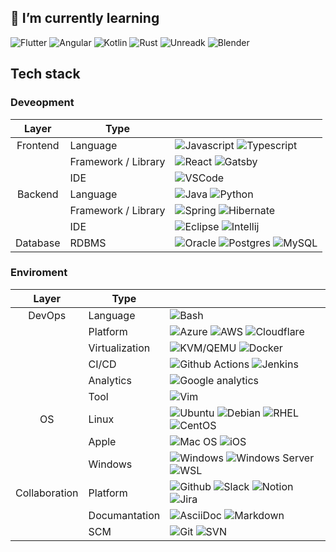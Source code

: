 ## 🌱 I’m currently learning

![Flutter](https://img.shields.io/badge/Flutter-02569B?style=for-the-badge&logo=flutter&logoColor=white) ![Angular](https://img.shields.io/badge/Angular-DD0031?style=for-the-badge&logo=angular&logoColor=white) ![Kotlin](https://img.shields.io/badge/Kotlin-0095D5?&style=for-the-badge&logo=kotlin&logoColor=white) ![Rust](https://img.shields.io/badge/Rust-000000?style=for-the-badge&logo=rust&logoColor=white) ![Unreadk](https://img.shields.io/badge/Unreal-100000?style=for-the-badge&logo=unrealengine&logoColor=white) ![Blender](https://img.shields.io/badge/blender-%23F5792A.svg?style=for-the-badge&logo=blender&logoColor=white)

## Tech stack

### Deveopment

|  Layer   | Type                |                                                                                                                                                                                                                                                                                                                          |
| :------: | ------------------- | ------------------------------------------------------------------------------------------------------------------------------------------------------------------------------------------------------------------------------------------------------------------------------------------------------------------------ |
| Frontend | Language            | ![Javascript](https://img.shields.io/badge/JavaScript-F7DF1E?style=for-the-badge&logo=javascript&logoColor=black) ![Typescript](https://img.shields.io/badge/TypeScript-007ACC?style=for-the-badge&logo=typescript&logoColor=white)                                                                                      |
|          | Framework / Library | ![React](https://img.shields.io/badge/React-20232A?style=for-the-badge&logo=react&logoColor=61DAFB) ![Gatsby](https://img.shields.io/badge/Gatsby-663399?style=for-the-badge&logo=gatsby&logoColor=white)                                                                                                                |
|          | IDE                 | ![VSCode](https://img.shields.io/badge/Visual_Studio_Code-0078D4?style=for-the-badge&logo=visual%20studio%20code&logoColor=white)                                                                                                                                                                                        |
| Backend  | Language            | ![Java](https://img.shields.io/badge/Java-ED8B00?style=for-the-badge&logo=openjdk&logoColor=white) ![Python](https://img.shields.io/badge/Python-14354C?style=for-the-badge&logo=python&logoColor=white)                                                                                                                 |
|          | Framework / Library | ![Spring](https://img.shields.io/badge/Spring-6DB33F?style=for-the-badge&logo=spring&logoColor=white) ![Hibernate](https://img.shields.io/badge/Hibernate-b6a975?style=for-the-badge&logo=hibernate&logoColor=white)                                                                                                     |
|          | IDE                 | ![Eclipse](https://img.shields.io/badge/Eclipse-2C2255?style=for-the-badge&logo=eclipse&logoColor=white) ![Intellij](https://img.shields.io/badge/IntelliJ_IDEA-000000.svg?style=for-the-badge&logo=intellij-idea&logoColor=white)                                                                                       |
| Database | RDBMS               | ![Oracle](https://img.shields.io/badge/Oracle-F80000?style=for-the-badge&logo=oracle&logoColor=black) ![Postgres](https://img.shields.io/badge/PostgreSQL-316192?style=for-the-badge&logo=postgresql&logoColor=white) ![MySQL](https://img.shields.io/badge/MySQL-00000F?style=for-the-badge&logo=mysql&logoColor=white) |

### Enviroment

|     Layer     | Type           |                                                                                                                                                                                                                                                                                                                                                                                                                        |
| :-----------: | -------------- | ---------------------------------------------------------------------------------------------------------------------------------------------------------------------------------------------------------------------------------------------------------------------------------------------------------------------------------------------------------------------------------------------------------------------- |
|    DevOps     | Language       | ![Bash](https://img.shields.io/badge/Bash-4EAA25?style=for-the-badge&logo=GNU%20Bash&logoColor=white)                                                                                                                                                                                                                                                                                                                  |
|               | Platform       | ![Azure](https://img.shields.io/badge/Microsoft_Azure-0089D6?style=for-the-badge&logo=microsoft-azure&logoColor=white) ![AWS](https://img.shields.io/badge/Amazon_AWS-232F3E?style=for-the-badge&logo=amazon-aws&logoColor=white) ![Cloudflare](https://img.shields.io/badge/Cloudflare-F38020?style=for-the-badge&logo=Cloudflare&logoColor=white)                                                                    |
|               | Virtualization | ![KVM/QEMU](https://img.shields.io/badge/KVM/QEMU-f76300?style=for-the-badge&logo=qemu&logoColor=white) ![Docker](https://img.shields.io/badge/Docker-1d63ed?style=for-the-badge&logo=docker&logoColor=white)                                                                                                                                                                                                          |
|               | CI/CD          | ![Github Actions](https://img.shields.io/badge/GitHub_Actions-2088FF?style=for-the-badge&logo=github-actions&logoColor=white) ![Jenkins](https://img.shields.io/badge/Jenkins-D24939?style=for-the-badge&logo=Jenkins&logoColor=white)                                                                                                                                                                                 |
|               | Analytics      | ![Google analytics](https://img.shields.io/badge/Google%20Analytics-E37400?style=for-the-badge&logo=google%20analytics&logoColor=white)                                                                                                                                                                                                                                                                                |
|               | Tool           | ![Vim](https://img.shields.io/badge/VIM-%2311AB00.svg?&style=for-the-badge&logo=vim&logoColor=white)                                                                                                                                                                                                                                                                                                                   |
|      OS       | Linux          | ![Ubuntu](https://img.shields.io/badge/Ubuntu-E95420?style=for-the-badge&logo=ubuntu&logoColor=white) ![Debian](https://img.shields.io/badge/Debian-A81D33?style=for-the-badge&logo=debian&logoColor=white) ![RHEL](https://img.shields.io/badge/RHEL-EE0000?style=for-the-badge&logo=redhat&logoColor=white) ![CentOS](https://img.shields.io/badge/Cent%20OS-262577?style=for-the-badge&logo=CentOS&logoColor=white) |
|               | Apple          | ![Mac OS](https://img.shields.io/badge/mac%20os-000000?style=for-the-badge&logo=apple&logoColor=white) ![iOS](https://img.shields.io/badge/iOS-000000?style=for-the-badge&logo=ios&logoColor=white)                                                                                                                                                                                                                    |
|               | Windows        | ![Windows](https://img.shields.io/badge/Windows-0078D6?style=for-the-badge&logo=windows&logoColor=white) ![Windows Server](https://img.shields.io/badge/Windows%20Server-0078D6?style=for-the-badge&logo=windows&logoColor=white) ![WSL](https://img.shields.io/badge/WSL-FCC624?style=for-the-badge&logo=linux&logoColor=black)                                                                                       |
| Collaboration | Platform       | ![Github](https://img.shields.io/badge/GitHub-100000?style=for-the-badge&logo=github&logoColor=white) ![Slack](https://img.shields.io/badge/Slack-4A154B?style=for-the-badge&logo=slack&logoColor=white) ![Notion](https://img.shields.io/badge/Notion-000000?style=for-the-badge&logo=notion&logoColor=white)![Jira](https://img.shields.io/badge/Jira-0052CC?style=for-the-badge&logo=Jira&logoColor=white)          |
|               | Documantation  | ![AsciiDoc](https://img.shields.io/badge/AsciiDoctor-1f8197?style=for-the-badge&logo=asciidoctor&logoColor=white) ![Markdown](https://img.shields.io/badge/Markdown-000000?style=for-the-badge&logo=markdown&logoColor=white)                                                                                                                                                                                          |
|               | SCM            | ![Git](https://img.shields.io/badge/GIT-E44C30?style=for-the-badge&logo=git&logoColor=white) ![SVN](https://img.shields.io/badge/SVN-7c97c3?style=for-the-badge&logo=subversion&logoColor=white)                                                                                                                                                                                                                       |
